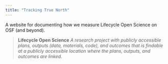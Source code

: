 ```yaml
---
title: "Tracking True North"
---
```


A website for documenting how we measure Lifecycle Open Science on OSF (and beyond).

> **Lifecycle Open Science**
> *A research project with publicly accessible plans, outputs (data, materials, code), and outcomes that is findable at a publicly accessible location where the plans, outputs, and outcomes are linked.*


